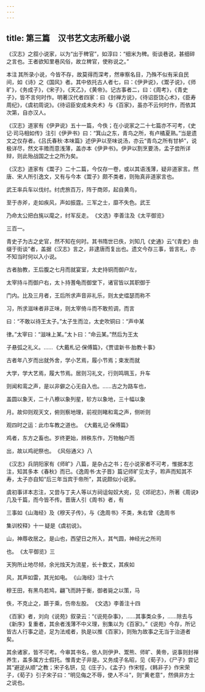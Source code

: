 ```yaml
---
---
---
```

title: 第三篇　汉书艺文志所载小说
---



《汉志》之叙小说家，以为“出于稗官”，如淳曰：“细米为稗。街谈巷说，甚细碎之言也。王者欲知里巷风俗，故立稗官，使称说之。” 

本注 其所录小说，今皆不存，故莫得而深考，然审察名目，乃殊不似有采自民间，如《诗》之《国风》者。其中依托古人者七，曰：《伊尹说》，《鬻子说》，《师旷》，《务成子》，《宋子》，《天乙》，《黄帝》。记古事者二，曰：《周考》，《青史子》，皆不言何时作。明著汉代者四家：曰《封禅方说》，《待诏臣饶心术》，《臣寿周纪》，《虞初周说》。《待诏臣安成未央术》与《百家》，虽亦不云何时作，而依其次第，自亦汉人。

《汉志》道家有《伊尹说》五十一篇，今佚；在小说家之二十七篇亦不可考，《史记·司马相如传》注引《伊尹书》曰：“箕山之东，青鸟之所，有卢橘夏熟。”当是遗文之仅存者。《吕氏春秋·本味篇》述伊尹以至味说汤，亦云“青鸟之所有甘栌”，说极详尽，然文丰赡而意浅薄，盖亦本《伊尹书》。伊尹以割烹要汤，孟子尝所详辩，则此殆战国之士之所为矣。

《汉志》道家有《鬻子》二十二篇，今仅存一卷，或以其语浅薄，疑非道家言。然唐、宋人所引逸文，又有与今本《鬻子》颇不类者，则殆真非道家言也。

武王率兵车以伐纣。纣虎旅百万，阵于商郊，起自黄鸟，

至于赤斧，走如疾风，声如振霆。三军之士，靡不失色。武王

乃命太公把白旄以麾之，纣军反走。 《文选》李善注及《太平御览》

三百一。 

青史子为古之史官，然不知在何时。其书隋世已佚，刘知几《史通》云“《青史》由缀于街谈”者，盖据《汉志》言之，非逮唐而复出也。遗文今存三事，皆言礼，亦不知当时何以入小说。

古者胎教，王后腹之七月而就宴室，太史持铜而御户左，

太宰持斗而御户右，太卜持蓍龟而御堂下，诸官皆以其职御于

门内。比及三月者，王后所求声音非礼乐，则太史缊瑟而称不

习，所求滋味者非正味，则太宰倚斗而不敢煎调，而言

曰：“不敢以待王太子。”太子生而泣，太史吹铜曰：“声中某

律。”太宰曰：“滋味上某。”太卜曰：“命云某。”然后为王太

子悬弧之礼义。…… 《大戴札记·保傅篇》，《贾谊新书·胎教十事》 

古者年八岁而出就外舍，学小艺焉，履小节焉；束发而就

大学，学大艺焉，履大节焉。居则习礼文，行则鸣珮玉，升车

则闻和鸾之声，是以非僻之心无自入也。……古之为路车也，

盖圆以象天，二十八橑以象列星，轸方以象地，三十幅以象

月。故仰则观天文，俯则察地理，前视则睹和鸾之声，侧听则

观四时之运：此巾车教之道也。 《大戴礼记·保傅篇》 

鸡者，东方之畜也。岁终更始，辨秩东作，万物触户而

出，故以鸡祀祭也。 《风俗通义》八 

《汉志》兵阴阳家有《师旷》八篇，是杂占之书；在小说家者不可考，惟据本志注，知其多本《春秋》而已。《逸周书·太子晋》篇记师旷见太子，聆声而知其不寿，太子亦自知“后三年当宾于帝所”，其说颇似小说家。

虞初事详本志注，又尝与丁夫人等以方祠诅匈奴大宛，见《郊祀志》，所著《周说》几及千篇，而今皆不传。晋唐人引《周书》者，有

三事如《山海经》及《穆天子传》，与《逸周书》不类，朱右曾 《逸周书

集训校释》十一 疑是《虞初说》。

山，神蓐收居之。是山也，西望日之所入，其气圆，神经光之所司

也。 《太平御览》三 

天狗所止地尽倾，余光烛天为流星，长十数丈，其疾如

风，其声如雷，其光如电。 《山海经》注十六 

穆王田，有黑鸟若鸠，翩飞而跱于衡，御者毙之以策，马

佚，不克止之，踬于乘，伤帝左股。 《文选》李善注十四 

《百家》者，刘向《说苑》叙录云：“《说苑杂事》，……其事类众多，……除去与《新序》复重者，其余者浅薄不中义理，别集以为《百家》。”《说苑》今存，所记皆古人行事之迹，足为法戒者，执是以推《百家》，则殆为故事之无当于治道者矣。

其余诸家，皆不可考。今审其书名，依人则伊尹、鬻熊、师旷、黄帝，说事则封禅养生，盖多属方士假托。惟青史子非是。又务成子名昭，见《荀子》，《尸子》尝记其“避逆从顺”之教；宋子名钘，见《庄子》，《孟子》作宋牼，《韩非子》作宋荣子，《荀子》引子宋子曰：“明见侮之不辱，使人不斗”，则“黄老意”，然俱非方士之说也。